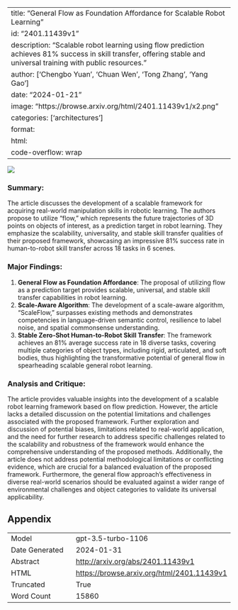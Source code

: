 
---
title: "General Flow as Foundation Affordance for Scalable Robot Learning"
id: "2401.11439v1"
description: "Scalable robot learning using flow prediction achieves 81% success in skill transfer, offering stable and universal training with public resources."
author: ['Chengbo Yuan', 'Chuan Wen', 'Tong Zhang', 'Yang Gao']
date: "2024-01-21"
image: "https://browse.arxiv.org/html/2401.11439v1/x2.png"
categories: ['architectures']
format:
  html:
    code-overflow: wrap
---

![](https://browse.arxiv.org/html/2401.11439v1/x2.png)

### Summary:

The article discusses the development of a scalable framework for acquiring real-world manipulation skills in robotic learning. The authors propose to utilize "flow," which represents the future trajectories of 3D points on objects of interest, as a prediction target in robot learning. They emphasize the scalability, universality, and stable skill transfer qualities of their proposed framework, showcasing an impressive 81% success rate in human-to-robot skill transfer across 18 tasks in 6 scenes.

### Major Findings:
1. **General Flow as Foundation Affordance**: The proposal of utilizing flow as a prediction target provides scalable, universal, and stable skill transfer capabilities in robot learning.
2. **Scale-Aware Algorithm**: The development of a scale-aware algorithm, "ScaleFlow," surpasses existing methods and demonstrates competencies in language-driven semantic control, resilience to label noise, and spatial commonsense understanding.
3. **Stable Zero-Shot Human-to-Robot Skill Transfer**: The framework achieves an 81% average success rate in 18 diverse tasks, covering multiple categories of object types, including rigid, articulated, and soft bodies, thus highlighting the transformative potential of general flow in spearheading scalable general robot learning.

### Analysis and Critique:
The article provides valuable insights into the development of a scalable robot learning framework based on flow prediction. However, the article lacks a detailed discussion on the potential limitations and challenges associated with the proposed framework. Further exploration and discussion of potential biases, limitations related to real-world application, and the need for further research to address specific challenges related to the scalability and robustness of the framework would enhance the comprehensive understanding of the proposed methods. Additionally, the article does not address potential methodological limitations or conflicting evidence, which are crucial for a balanced evaluation of the proposed framework. Furthermore, the general flow approach's effectiveness in diverse real-world scenarios should be evaluated against a wider range of environmental challenges and object categories to validate its universal applicability.

## Appendix

|          |          |
|----------|----------|
| Model     | gpt-3.5-turbo-1106       |
| Date Generated     | 2024-01-31       |
| Abstract | [http://arxiv.org/abs/2401.11439v1](http://arxiv.org/abs/2401.11439v1)        |
| HTML     | [https://browse.arxiv.org/html/2401.11439v1](https://browse.arxiv.org/html/2401.11439v1)       |
| Truncated       | True       |
| Word Count       | 15860       |
